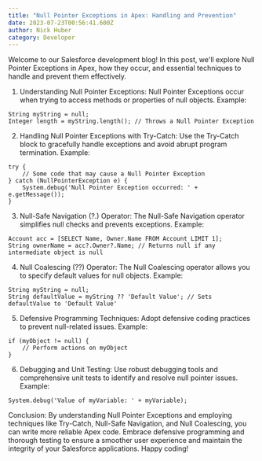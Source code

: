 ```yaml
---
title: "Null Pointer Exceptions in Apex: Handling and Prevention"
date: 2023-07-23T00:56:41.600Z
author: Nick Huber
category: Developer
---
```

Welcome to our Salesforce development blog! In this post, we'll explore Null Pointer Exceptions in Apex, how they occur, and essential techniques to handle and prevent them effectively.

1. Understanding Null Pointer Exceptions:
Null Pointer Exceptions occur when trying to access methods or properties of null objects. Example:

```apex
String myString = null;
Integer length = myString.length(); // Throws a Null Pointer Exception
```

2. Handling Null Pointer Exceptions with Try-Catch:
Use the Try-Catch block to gracefully handle exceptions and avoid abrupt program termination. Example:

```apex
try {
    // Some code that may cause a Null Pointer Exception
} catch (NullPointerException e) {
    System.debug('Null Pointer Exception occurred: ' + e.getMessage());
}
```

3. Null-Safe Navigation (?.) Operator:
The Null-Safe Navigation operator simplifies null checks and prevents exceptions. Example:

```apex
Account acc = [SELECT Name, Owner.Name FROM Account LIMIT 1];
String ownerName = acc?.Owner?.Name; // Returns null if any intermediate object is null
```

4. Null Coalescing (??) Operator:
The Null Coalescing operator allows you to specify default values for null objects. Example:

```apex
String myString = null;
String defaultValue = myString ?? 'Default Value'; // Sets defaultValue to 'Default Value'
```

5. Defensive Programming Techniques:
Adopt defensive coding practices to prevent null-related issues. Example:

```apex
if (myObject != null) {
    // Perform actions on myObject
}
```

6. Debugging and Unit Testing:
Use robust debugging tools and comprehensive unit tests to identify and resolve null pointer issues. Example:

```apex
System.debug('Value of myVariable: ' + myVariable);
```

Conclusion:
By understanding Null Pointer Exceptions and employing techniques like Try-Catch, Null-Safe Navigation, and Null Coalescing, you can write more reliable Apex code. Embrace defensive programming and thorough testing to ensure a smoother user experience and maintain the integrity of your Salesforce applications. Happy coding!